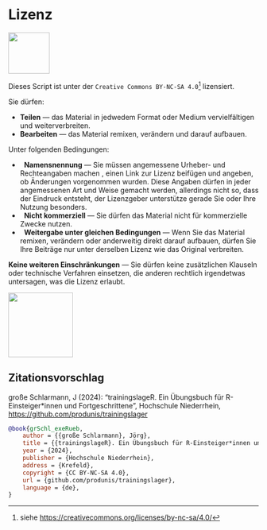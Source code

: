 # Lizenz {.unnumbered}

![](images/ccbyncsa.png){width="2.2cm"}

Dieses Script ist unter der `Creative Commons BY-NC-SA 4.0`[^index-1] lizensiert.

[^index-1]: siehe <https://creativecommons.org/licenses/by-nc-sa/4.0/>

Sie dürfen:

-   **Teilen** — das Material in jedwedem Format oder Medium vervielfältigen und weiterverbreiten.
-   **Bearbeiten** — das Material remixen, verändern und darauf aufbauen.

Unter folgenden Bedingungen:

-   \ccAttribution  **Namensnennung** — Sie müssen angemessene Urheber- und Rechteangaben machen , einen Link zur Lizenz beifügen und angeben, ob Änderungen vorgenommen wurden. Diese Angaben dürfen in jeder angemessenen Art und Weise gemacht werden, allerdings nicht so, dass der Eindruck entsteht, der Lizenzgeber unterstütze gerade Sie oder Ihre Nutzung besonders.
-   \ccNonCommercialEU  **Nicht kommerziell** — Sie dürfen das Material nicht für kommerzielle Zwecke nutzen.
-   \ccShareAlike  **Weitergabe unter gleichen Bedingungen** — Wenn Sie das Material remixen, verändern oder anderweitig direkt darauf aufbauen, dürfen Sie Ihre Beiträge nur unter derselben Lizenz wie das Original verbreiten.

**Keine weiteren Einschränkungen** — Sie dürfen keine zusätzlichen Klauseln oder technische Verfahren einsetzen, die anderen rechtlich irgendetwas untersagen, was die Lizenz erlaubt.

![](images/trainingslageR-hexsticker.png){fig-align="center" width="130"}

::: callout-tip
## **Zitationsvorschlag**

große Schlarmann, J (2024): "trainingslageR. Ein Übungsbuch für R-Einsteiger\*innen und Fortgeschrittene", Hochschule Niederrhein, <https://github.com/produnis/trainingslager>

\scriptsize

``` bibtex
@book{grSchl_exeRueb,
    author = {{große Schlarmann}, Jörg},
    title = {{trainingslageR}. Ein Übungsbuch für R-Einsteiger*innen und Fortgeschrittene},
    year = {2024},
    publisher = {Hochschule Niederrhein},
    address = {Krefeld},
    copyright = {CC BY-NC-SA 4.0},
    url = {github.com/produnis/trainingslager},
    language = {de},
}
```
:::

\normalsize

```{=tex}
\newpage
\phantomsection
\addcontentsline{toc}{chapter}{Inhaltsverzeichnis}
\tableofcontents
\newpage
\pagenumbering{arabic}
\setcounter{page}{1}
```
